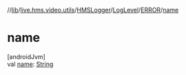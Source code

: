//[lib](/api-reference/android/v2/home/content)/[live.hms.video.utils](../../../index)/[HMSLogger](../../index)/[LogLevel](../index)/[ERROR](index)/[name](name)

# name

[androidJvm]\
val [name](name): [String](https://kotlinlang.org/api/latest/jvm/stdlib/kotlin/-string/index.html)
